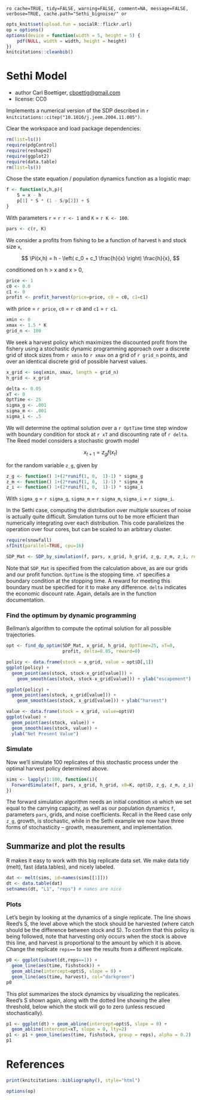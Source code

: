 `ro cache=TRUE, tidy=FALSE, warning=FALSE, comment=NA, message=FALSE, verbose=TRUE, cache.path="Sethi_bignoise/" or`

``` r
opts_knit$set(upload.fun = socialR::flickr.url)
op = options()
options(device = function(width = 5, height = 5) {
    pdf(NULL, width = width, height = height)
})
knitcitations::cleanbib()
````

# Sethi Model
 * author Carl Boettiger, <cboettig@gmail.com>
 * license: CC0

 Implements a numerical version of the SDP described in `r knitcitations::citep("10.1016/j.jeem.2004.11.005")`.


Clear the workspace and load package dependencies: 
``` r
rm(list=ls())   
require(pdgControl)
require(reshape2)
require(ggplot2)
require(data.table)
rm(list=ls())
````


Chose the state equation / population dynamics function as a logistic map: 

``` r
f <- function(x,h,p){
	S = x - h
	p[1] * S * (1 - S/p[2]) + S
}
````

With parameters `r` = `r r <- 1` and `K` = `r K <- 100`.

``` r
pars <- c(r, K)
````


We consider a profits from fishing to be a function of harvest `h` and stock size `x`,  

<div> $$ \Pi(x,h) = h - \left( c_0  + c_1 \frac{h}{x} \right) \frac{h}{x}, $$ </div> 

conditioned on h > x and x > 0,

``` r
price <- 1
c0 <- 0.0
c1 <- 0
profit <- profit_harvest(price=price, c0 = c0, c1=c1) 
````

with price = `r price`, `c0` = `r c0` and `c1` = `r c1`. 


``` r
xmin <- 0
xmax <- 1.5 * K
grid_n <- 100
````

We seek a harvest policy which maximizes the discounted profit from the fishery using a stochastic dynamic programming approach over a discrete grid of stock sizes from `r xmin` to `r xmax` on a grid of `r grid_n` points, and over an identical discrete grid of possible harvest values.  


``` r
x_grid <- seq(xmin, xmax, length = grid_n)  
h_grid <- x_grid  
````


``` r
delta <- 0.05
xT <- 0
OptTime <- 25
sigma_g <- .001
sigma_m <- .001
sigma_i <- .5
````

We will determine the optimal solution over a `r OptTime` time step window with boundary condition for stock at `r xT` and discounting rate of `r delta`.  The Reed model considers a stochastic growth model 

<div> $$ x_{t+1} = z_g f(x_t) $$ </div> 

for the random variable `z_g`, given by 

``` r
z_g <- function() 1+(2*runif(1, 0,  1)-1) * sigma_g
z_m <- function() 1+(2*runif(1, 0,  1)-1) * sigma_m
z_i <- function() 1+(2*runif(1, 0,  1)-1) * sigma_i
````

With `sigma_g` = `r sigma_g`, `sigma_m` = `r sigma_m`, `sigma_i` = `r sigma_i`.


In the Sethi case, computing the distribution over multiple sources of noise is actually quite difficult.  Simulation turns out to be more efficient than numerically integrating over each distribution.  This code parallelizes the operation over four cores, but can be scaled to an arbitrary cluster. 

``` r
require(snowfall) 
sfInit(parallel=TRUE, cpu=16)
````

``` r
SDP_Mat <- SDP_by_simulation(f, pars, x_grid, h_grid, z_g, z_m, z_i, reps=1e5)
````
Note that `SDP_Mat` is specified from the calculation above, as are our grids and our profit function. `OptTime` is the stopping time.  `xT` specifies a boundary condition at the stopping time. A reward for meeting this boundary must be specified for it to make any difference.  `delta` indicates the economic discount rate. Again, details are in the function documentation.   



### Find the optimum by dynamic programming

Bellman's algorithm to compute the optimal solution for all possible trajectories. 

``` r
opt <- find_dp_optim(SDP_Mat, x_grid, h_grid, OptTime=25, xT=0, 
                     profit, delta=0.05, reward=0)
````




``` r
policy <- data.frame(stock = x_grid, value = opt$D[,1])
ggplot(policy) + 
  geom_point(aes(stock, stock-x_grid[value])) + 
	geom_smooth(aes(stock, stock-x_grid[value])) + ylab("escapement") 

ggplot(policy) + 
  geom_point(aes(stock, x_grid[value])) + 
	geom_smooth(aes(stock, x_grid[value])) + ylab("harvest") 

value <- data.frame(stock = x_grid, value=opt$V)
ggplot(value) + 
  geom_point(aes(stock, value)) +
  geom_smooth(aes(stock, value)) +
  ylab("Net Present Value")
````




### Simulate 

Now we'll simulate 100 replicates of this stochastic process under the optimal harvest policy determined above.

``` r
sims <- lapply(1:100, function(i){
  ForwardSimulate(f, pars, x_grid, h_grid, x0=K, opt$D, z_g, z_m, z_i)
})
````

The forward simulation algorithm needs an initial condition `x0` which we set equal to the carrying capacity, as well as our population dynamics `f`, parameters `pars`, grids, and noise coefficients.  Recall in the Reed case only `z_g`, growth, is stochastic, while in the Sethi example we now have three forms of stochasticity -- growth, measurement, and implementation.   


## Summarize and plot the results                                                   

R makes it easy to work with this big replicate data set.  We make data tidy (melt), fast (data.tables), and nicely labeled.

``` r
dat <- melt(sims, id=names(sims[[1]]))  
dt <- data.table(dat)
setnames(dt, "L1", "reps") # names are nice
````


### Plots 

Let's begin by looking at the dynamics of a single replicate. The line shows Reed's S, the level above which the stock should be harvested (where catch should be the difference between stock and S).  To confirm that this policy is being followed, note that harvesting only occurs when the stock is above this line, and harvest is proportional to the amount by which it is above.  Change the replicate `reps==` to see the results from a different replicate.  

``` r
p0 <- ggplot(subset(dt,reps==1)) +
  geom_line(aes(time, fishstock)) +
  geom_abline(intercept=opt$S, slope = 0) +
  geom_line(aes(time, harvest), col="darkgreen") 
p0
````


This plot summarizes the stock dynamics by visualizing the replicates. Reed's S shown again, along with the dotted line showing the allee threshold, below which the stock will go to zero (unless rescued stochastically). 

``` r
p1 <- ggplot(dt) + geom_abline(intercept=opt$S, slope = 0) + 
  geom_abline(intercept=xT, slope = 0, lty=2) 
p1 <- p1 + geom_line(aes(time, fishstock, group = reps), alpha = 0.2)
p1
````


# References

``` r
print(knitcitations::bibliography(), style="html")
````


``` r
options(op)
````
